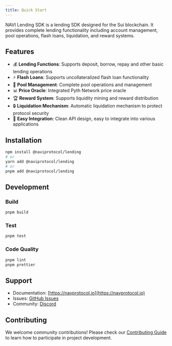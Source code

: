 ```yaml
---
title: Quick Start
---
```


NAVI Lending SDK is a lending SDK designed for the Sui blockchain. It provides complete lending functionality including account management, pool operations, flash loans, liquidation, and reward systems.

## Features

- 💰 **Lending Functions**: Supports deposit, borrow, repay and other basic lending operations
- ⚡ **Flash Loans**: Supports uncollateralized flash loan functionality
- 🔄 **Pool Management**: Complete pool operations and management
- 📊 **Price Oracle**: Integrated Pyth Network price oracle
- 🏆 **Reward System**: Supports liquidity mining and reward distribution
- 🔒 **Liquidation Mechanism**: Automatic liquidation mechanism to protect protocol security
- 📱 **Easy Integration**: Clean API design, easy to integrate into various applications

## Installation

```bash
npm install @naviprotocol/lending
# or
yarn add @naviprotocol/lending
# or
pnpm add @naviprotocol/lending
```


## Development

### Build

```bash
pnpm build
```

### Test

```bash
pnpm test
```

### Code Quality

```bash
pnpm lint
pnpm prettier
```


## Support

- Documentation: [https://navprotocol.io](https://navprotocol.io)
- Issues: [GitHub Issues](https://github.com/naviprotocol/naviprotocol-monorepo/issues)
- Community: [Discord](https://discord.gg/naviprotocol)

## Contributing

We welcome community contributions! Please check our [Contributing Guide](../../CONTRIBUTING.md) to learn how to participate in project development. 